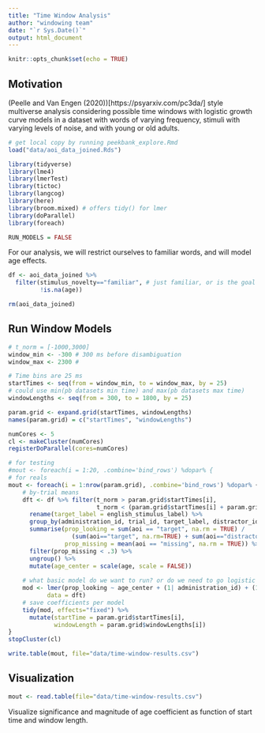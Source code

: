 ```yaml
---
title: "Time Window Analysis"
author: "windowing team"
date: "`r Sys.Date()`"
output: html_document
---
```


```r
knitr::opts_chunk$set(echo = TRUE)
```

## Motivation

(Peelle and Van Engen (2020))[https://psyarxiv.com/pc3da/] style multiverse analysis considering possible time windows with logistic growth curve models in a dataset with words of varying frequency, stimuli with varying levels of noise, and with young or old adults. 

```r
# get local copy by running peekbank_explore.Rmd
load("data/aoi_data_joined.Rds")

library(tidyverse)
library(lme4)
library(lmerTest)
library(tictoc)
library(langcog)
library(here)
library(broom.mixed) # offers tidy() for lmer
library(doParallel)
library(foreach)

RUN_MODELS = FALSE
```

For our analysis, we will restrict ourselves to familiar words, and will model age effects.

```r
df <- aoi_data_joined %>%
  filter(stimulus_novelty=="familiar", # just familiar, or is the goal to distinguish novel vs. familiar?
         !is.na(age)) 

rm(aoi_data_joined)
```


## Run Window Models


```r
# t_norm = [-1000,3000]
window_min <- -300 # 300 ms before disambiguation
window_max <- 2300 #

# Time bins are 25 ms 
startTimes <- seq(from = window_min, to = window_max, by = 25) 
# could use min(pb datasets min time) and max(pb datasets max time)
windowLengths <- seq(from = 300, to = 1800, by = 25)

param.grid <- expand.grid(startTimes, windowLengths)
names(param.grid) = c("startTimes", "windowLengths")

numCores <- 5
cl <- makeCluster(numCores)
registerDoParallel(cores=numCores)

# for testing
#mout <- foreach(i = 1:20, .combine='bind_rows') %dopar% { 
# for reals
mout <- foreach(i = 1:nrow(param.grid), .combine='bind_rows') %dopar% {
    # by-trial means
    dft <- df %>% filter(t_norm > param.grid$startTimes[i], 
                         t_norm < (param.grid$startTimes[i] + param.grid$windowLengths[i])) %>%
      rename(target_label = english_stimulus_label) %>%
      group_by(administration_id, trial_id, target_label, distractor_id, age) %>%
      summarise(prop_looking = sum(aoi == "target", na.rm = TRUE) / 
                  (sum(aoi=="target", na.rm=TRUE) + sum(aoi=="distractor", na.rm=TRUE)),
                prop_missing = mean(aoi == "missing", na.rm = TRUE)) %>%
      filter(prop_missing < .3) %>%
      ungroup() %>%
      mutate(age_center = scale(age, scale = FALSE))
    
    # what basic model do we want to run? or do we need to go logistic growth curve?
    mod <- lmer(prop_looking ~ age_center + (1| administration_id) + (1 | target_label),
           data = dft)
    # save coefficients per model
    tidy(mod, effects="fixed") %>% 
      mutate(startTime = param.grid$startTimes[i], 
             windowLength = param.grid$windowLengths[i])
} 
stopCluster(cl)

write.table(mout, file="data/time-window-results.csv")
```

## Visualization 

```r
mout <- read.table(file="data/time-window-results.csv")
```


Visualize significance and magnitude of age coefficient as function of start time and window length.

